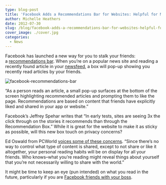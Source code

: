 ```yaml
---
type: blog-post
title: 'Facebook Adds a Recommendations Bar for Websites: Helpful for More Views, Harmful for Personal Privacy?'
author: Michelle Heathers
date: 2012-07-30
slug: /blog/facebook-adds-a-recommendations-bar-for-websites-helpful-for-more-views-harmful-for-personal-privacy-2
cover_image: ./cover.jpg
categories:
  - News
---
```


Facebook has launched a new way for you to stalk your friends: a [recommendations bar][1]. When you’re on a popular news site and reading a recently found article in your [newsfeed][2], a box will pop-up showing you recently read articles by your friends.

![facebook-recommendations-bar](./1.jpg)

“As a person reads an article, a small pop-up surfaces at the bottom of the screen highlighting recommended articles and prompting them to like the page. Recommendations are based on content that friends have explicitly liked and shared in your app or website.”

Facebook’s Jeffrey Spehar writes that “In early tests, sites are seeing 3x the click through on the stories it recommends than through the Recommendation Box.” While it is great for the website to make it as sticky as possible, will this new box touch on privacy concerns?

Ed Oswald from PCWorld [voices some of these concerns][3]. “Since there’s no way to control what type of content is shared, except to not share or like it altogether, your personal reading habits will be on display for all your friends. Who knows–what you’re reading might reveal things about yourself that you’re not necessarily willing to share with the world.”

It might be time to keep an eye (pun intended) on what you read in the future, particularly if you are [Facebook friends with your boss][4].

[1]: https://developers.facebook.com/blog/post/2012/07/26/introducing-the-recommendations-bar/
[2]: /about-nfo
[3]: http://www.pcworld.com/article/259925/facebooks_recommendations_bar_a_privacy_concern.html
[4]: http://www.huffingtonpost.com/2012/03/26/facebook-friends-boss_n_1378669.html
